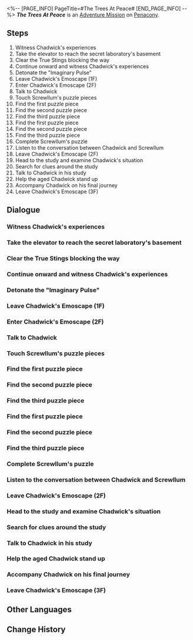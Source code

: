 <%-- [PAGE_INFO]
PageTitle=#The Trees At Peace#
[END_PAGE_INFO] --%>
{{Stub|Dialogue.}}
{{Mission Infobox
|id            = 2030302
|title         = 
|image         = <!--Mission The Trees At Peace.png-->
|type          = Adventure
|event_name    = 
|chapter       = 
|requirements  = {{subst:void|<!--Unknown: {"Type":"Manual"}-->}}
|summary       = <!--official mission summary from Fate's Atlas-->
|characters    = Chadwick; Concerned Scientist; Dudley; Excited Researcher; IPC Officer; IPC Soldier; Nervous Researcher; Researchers; Screwllum; Taciturn Scientist; Terrified Scientist; Trailblazer; Voice of the Mind
|startLocation = [[Penacony]] - [[Chadwick's Emoscape]]
|world         = Penacony
|area          = Chadwick's Emoscape
|prev          = 
|next          = 
|rewards       = Trailblaze EXP*350; Stellar Jade*50; Traveler's Guide*5; Refined Aether*5; Lost Crystal*5; Clock Credits*360; Credit*80,000
}}
'''''The Trees At Peace''''' is an [[Adventure Mission]] on [[Penacony]].

==Steps==
# Witness Chadwick's experiences
# Take the elevator to reach the secret laboratory's basement
# Clear the True Stings blocking the way
# Continue onward and witness Chadwick's experiences
# Detonate the "Imaginary Pulse"
# Leave Chadwick's Emoscape (1F)
# Enter Chadwick's Emoscape (2F)
# Talk to Chadwick
# Touch Screwllum's puzzle pieces
# Find the first puzzle piece
# Find the second puzzle piece
# Find the third puzzle piece
# Find the first puzzle piece
# Find the second puzzle piece
# Find the third puzzle piece
# Complete Screwllum's puzzle
# Listen to the conversation between Chadwick and Screwllum
# Leave Chadwick's Emoscape (2F)
# Head to the study and examine Chadwick's situation
# Search for clues around the study
# Talk to Chadwick in his study
# Help the aged Chadwick stand up
# Accompany Chadwick on his final journey
# Leave Chadwick's Emoscape (3F)

<!--
==Gameplay Notes==

--><!--
==Trial Character==

-->
==Dialogue==
{{Stub Dialogue}}

===Witness Chadwick's experiences{{subst:void|<!--203030201-->}}===
{{Mission Description|type=adventure|location=Chadwick's Emoscape|You have entered Chadwick's Emoscape through your Clockwork.<br />Follow the shadows of his past and witness fragments of this genius' past.}}
{{Dialogue Start}}
:{{tx}}
{{Dialogue End}}

===Take the elevator to reach the secret laboratory's basement{{subst:void|<!--203030230-->}}===
{{Dialogue Start}}
:{{tx}}
{{Dialogue End}}

===Clear the True Stings blocking the way{{subst:void|<!--203030202-->}}===
{{Mission Description|type=adventure|location=Chadwick's Emoscape|update|You have entered Chadwick's Emoscape through your Clockwork.<br />A swarm of disgusting insects are blocking your way. Eliminate them.}}
{{Dialogue Start}}
:{{tx}}
{{Dialogue End}}

===Continue onward and witness Chadwick's experiences{{subst:void|<!--203030203-->}}===
{{Mission Description|type=adventure|location=Chadwick's Emoscape|update|You have entered Chadwick's Emoscape through your Clockwork.<br />Follow the shadows of his past and witness a fragment of this genius's life.}}
{{Dialogue Start}}
:{{tx}}
{{Dialogue End}}

===Detonate the "Imaginary Pulse"{{subst:void|<!--203030208-->}}===
{{Dialogue Start}}
:{{tx}}
{{Dialogue End}}

===Leave Chadwick's Emoscape (1F){{subst:void|<!--203030209-->}}===
{{Mission Description|type=adventure|location=Chadwick's Emoscape|update|In Chadwick's Emoscape, you have learned about the mysterious yet astounding first half of his life.<br />Leave this place and discover the twists and turns throughout the second half of his life.}}
{{Dialogue Start}}
:{{tx}}
{{Dialogue End}}

===Enter Chadwick's Emoscape (2F){{subst:void|<!--203030207-->}}===
{{Dialogue Start}}
:{{tx}}
{{Dialogue End}}

===Talk to Chadwick{{subst:void|<!--203030210-->}}===
{{Mission Description|type=adventure|location=Chadwick's Emoscape|update|In Chadwick's Emoscape, you have learned about the mysterious yet astounding first half of his life.<br />Speak with the elderly Chadwick to discover the twists and turns throughout the second half of his life.}}
{{Dialogue Start}}
:{{tx}}
{{Dialogue End}}

===Touch Screwllum's puzzle pieces{{subst:void|<!--203030211-->}}===
{{Mission Description|type=adventure|location=Chadwick's Emoscape|update|Following the Imaginary Pulse's detonation, Chadwick went into hiding to evade the IPC's clutches.<br />Now, he wants to meet up with Screwllum and find his redemption from the latter.}}
{{Dialogue Start}}
:{{tx}}
{{Dialogue End}}

===Find the first puzzle piece{{subst:void|<!--203030212-->}}===
{{Mission Description|type=adventure|location=Chadwick's Emoscape|update|Following the Imaginary Pulse's detonation, Chadwick went into hiding to evade the IPC's clutches.<br />Find Screwllum's puzzle pieces to facilitate their reunion.}}
{{Dialogue Start}}
:{{tx}}
{{Dialogue End}}

===Find the second puzzle piece{{subst:void|<!--203030213-->}}===
{{Dialogue Start}}
:{{tx}}
{{Dialogue End}}

===Find the third puzzle piece{{subst:void|<!--203030214-->}}===
{{Dialogue Start}}
:{{tx}}
{{Dialogue End}}

===Find the first puzzle piece{{subst:void|<!--203030227-->}}===
{{Dialogue Start}}
:{{tx}}
{{Dialogue End}}

===Find the second puzzle piece{{subst:void|<!--203030228-->}}===
{{Dialogue Start}}
:{{tx}}
{{Dialogue End}}

===Find the third puzzle piece{{subst:void|<!--203030229-->}}===
{{Dialogue Start}}
:{{tx}}
{{Dialogue End}}

===Complete Screwllum's puzzle{{subst:void|<!--203030215-->}}===
{{Mission Description|type=adventure|location=Chadwick's Emoscape|update|Following the Imaginary Pulse's detonation, Chadwick went into hiding to evade the IPC's clutches.<br />Complete Screwllum's puzzle to reunite Chadwick with him.}}
{{Dialogue Start}}
:{{tx}}
{{Dialogue End}}

===Listen to the conversation between Chadwick and Screwllum{{subst:void|<!--203030216-->}}===
{{Mission Description|type=adventure|location=Chadwick's Emoscape|update|Following the Imaginary Pulse's detonation, Chadwick went into hiding to evade the IPC's clutches.<br />Now, Chadwick has finally found Screwllum after many attempts. Listen to their conversation at that time.}}
{{Dialogue Start}}
:{{tx}}
{{Dialogue End}}

===Leave Chadwick's Emoscape (2F){{subst:void|<!--203030217-->}}===
{{Mission Description|type=adventure|location=Chadwick's Emoscape|update|Leave Chadwick's Emoscape and witness the final moments of his life.}}
{{Dialogue Start}}
:{{tx}}
{{Dialogue End}}

===Head to the study and examine Chadwick's situation{{subst:void|<!--203030218-->}}===
{{Mission Description|type=adventure|location=Chadwick's Emoscape|update|Witness the final moments of Chadwick's life.<br />Chadwick appears in a sealed-off study, his eyes looking confused. Go and examine his situation.}}
{{Dialogue Start}}
:{{tx}}
{{Dialogue End}}

===Search for clues around the study{{subst:void|<!--203030226-->}}===
{{Mission Description|type=adventure|location=Chadwick's Emoscape|update|Witness the final moments of Chadwick's life.<br />Investigate the secluded study for any potential clues.}}
{{Dialogue Start}}
:{{tx}}
{{Dialogue End}}

===Talk to Chadwick in his study{{subst:void|<!--203030222-->}}===
{{Mission Description|type=adventure|location=Chadwick's Emoscape|update|Witness the final moments of Chadwick's life.<br />Talk with him to discover what he experienced during his final days.}}
{{Dialogue Start}}
:{{tx}}
{{Dialogue End}}

===Help the aged Chadwick stand up{{subst:void|<!--203030223-->}}===
{{Mission Description|type=adventure|location=Chadwick's Emoscape|update|Witness the final moments of Chadwick's life.<br />Assist Chadwick in standing up and guide him out of his spiritual labyrinth.}}
{{Dialogue Start}}
:{{tx}}
{{Dialogue End}}

===Accompany Chadwick on his final journey{{subst:void|<!--203030224-->}}===
{{Dialogue Start}}
:{{tx}}
{{Dialogue End}}

===Leave Chadwick's Emoscape (3F){{subst:void|<!--203030225-->}}===
{{Mission Description|type=adventure|location=Chadwick's Emoscape|update|Leave Chadwick's Emoscape and return to the Dreamscape in Penacony.}}
{{Dialogue Start}}
:{{tx}}
{{Dialogue End}}

==Other Languages==
{{Other Languages
|en   = The Trees At Peace
|zhs  = 树海归于谧宁
|zht  = 樹海歸於謐寧
|ja   = 樹海は静謐に帰す
|ko   = 고요함으로 돌아간 숲
|es   = Los árboles vuelven a la calma
|fr   = Forêt en paix
|ru   = Мир среди деревьев
|th   = ผืนป่ากลับสู่ความสงบ
|vi   = Biển Rừng Tĩnh Lặng
|de   = Das Meer von Bäumen ruht
|id   = Lautan Pohon Kembali Tenang
|pt   = As Árvores em Paz
}}

==Change History==
{{Change History|2.0}}

